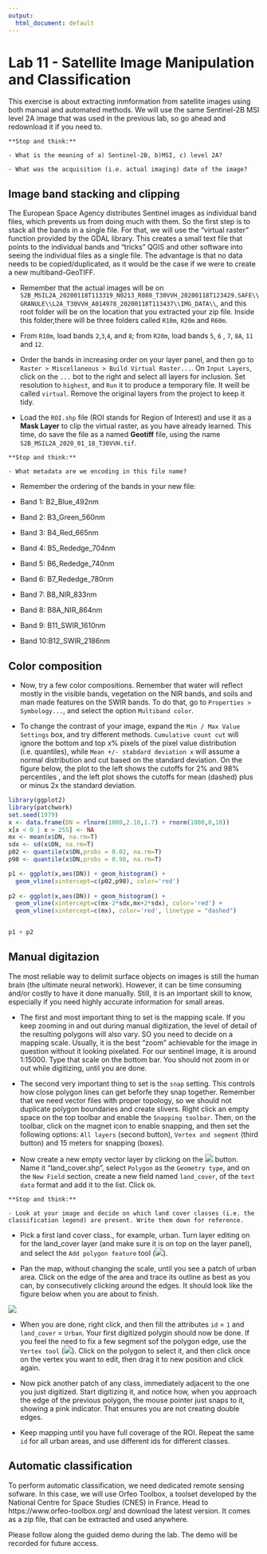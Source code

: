 ```yaml
---
output:
  html_document: default
---
```

# Lab 11 - Satellite Image Manipulation and Classification {#lab11}

This exercise is about extracting inmformation from satellite images using both manual and automated methods. We will use the same Sentinel-2B MSI level 2A image that was used in the previous lab, so go ahead and redownload it if you need to.

```block
**Stop and think:** 

- What is the meaning of a) Sentinel-2B, b)MSI, c) level 2A?

- What was the acquisition (i.e. actual imaging) date of the image?
```

## Image band stacking and clipping

The European Space Agency distributes Sentinel images as individual band files, which prevents us from doing much with them. So the first step is to stack all the bands in a single file. For that, we will use the "virtual raster" function provided by the GDAL library. This creates a small text file that points to the individual bands and "tricks" QGIS and other software into seeing the individual files as a single file. The advantage is that no data needs to be copied/duplicated, as it would be the case if we were to create a new multiband-GeoTIFF.

- Remember that the actual images will be on `S2B_MSIL2A_20200118T113319_N0213_R080_T30VVH_20200118T123429.SAFE\\GRANULE\\L2A_T30VVH_A014978_20200118T113437\\IMG_DATA\\`, and this root folder will be on the location that you extracted your zip file. Inside this folder,there will be three folders called `R10m`, `R20m` and `R60m`. 

- From `R10m`, load bands `2`,`3`,`4`, and `8`; from `R20m`, load bands `5`, `6` , `7`, `8A`, `11` and `12`.

- Order the bands in increasing order on your layer panel, and then go to `Raster > Miscellaneous > Build Virtual Raster...`. On `Input Layers`, click on the `...` bot to the right and select all layers for inclusion. Set resolution to `highest`, and `Run` it to produce a temporary file. It weill be called `virtual`. Remove the original layers from the project to keep it tidy.


- Load the `ROI.shp` file (ROI stands for Region of Interest) and use it as a **Mask Layer** to clip the virtual raster, as you have already learned. This time, do save the file as a named **Geotiff** file, using the name `S2B_MSIL2A_2020_01_18_T30VVH.tif`.

```block
**Stop and think:** 

- What metadata are we encoding in this file name?

```

- Remember the ordering of the bands in your new file: 

- Band 1: B2_Blue_492nm
- Band 2: B3_Green_560nm
- Band 3: B4_Red_665nm
- Band 4: B5_Rededge_704nm
- Band 5: B6_Rededge_740nm
- Band 6: B7_Rededge_780nm
- Band 7: B8_NIR_833nm
- Band 8: B8A_NIR_864nm
- Band 9: B11_SWIR_1610nm
- Band 10:B12_SWIR_2186nm

## Color composition

- Now, try a few color compositions. Remember that water will reflect mostly in the visible bands, vegetation on the NIR bands, and soils and man made features on the SWIR bands. To do that, go to `Properties > Symbology...`, and select the option `Multiband color`. 

- To change the contrast of your image, expand the `Min / Max Value Settings` box, and try different methods. `Cumulative count cut` will ignore the bottom and top $x$% pixels of the pixel value distribution (i.e. quantiles), while `Mean +/- stabdard deviation x` will assume a normal distribution and cut based on the standard deviation. On the figure below, the plot to the left shows the cutoffs for 2% and 98% percentiles , and the left plot shows the cutoffs for mean (dashed) plus or minus 2x the standard deviation.

```r
library(ggplot2)
library(patchwork)
set.seed(1979)
x <- data.frame(DN = rlnorm(1000,2.10,1.7) + rnorm(1000,0,10))
x[x < 0 | x > 255] <- NA
mx <- mean(x$DN, na.rm=T)
sdx <- sd(x$DN, na.rm=T)
p02 <- quantile(x$DN,probs = 0.02, na.rm=T)
p98 <- quantile(x$DN,probs = 0.98, na.rm=T)

p1 <- ggplot(x,aes(DN)) + geom_histogram() +
  geom_vline(xintercept=c(p02,p98), color='red') 
  
p2 <- ggplot(x,aes(DN)) + geom_histogram() +
  geom_vline(xintercept=c(mx-2*sdx,mx+2*sdx), color='red') +
  geom_vline(xintercept=c(mx), color='red', linetype = "dashed")


p1 + p2  
```

## Manual digitazion

The most reliable way to delimit surface objects on images is still the human brain (the ultimate neural network). However, it can be time consuming and/or costly to have it done manually. Still, it is an important skill to know, especially if you need highly accurate information for small areas.

- The first and most important thing to set is the mapping scale. If you keep zooming in and out during manual digitization, the level of detail of the resulting polygons will also vary. SO you need to decide on a mapping scale. Usually, it is the best "zoom" achievable for the image in question without it looking pixelated. For our sentinel image, it is around 1:15000. Type that scale on the bottom bar. You should not zoom in or out while digitizing, until you are done.

- The second very important thing to set is the `snap` setting. This controls how close polygon lines can get beforfe they snap together. Remember that we need vector files with proper topology, so we should not duplicate polygon boundaries and create slivers. Right click an empty space on the top toolbar and enable the `Snapping toolbar`. Then, on the toolbar, click on the magnet icon to enable snapping, and then set the following options: `All layers` (second button), `Vertex and segment` (third button) and 15 meters for snapping (boxes).

- Now create a new empty vector layer by clicking on the ![](QGISicons/images/themes/default/mActionNewVectorLayer.svg) button. Name it "land_cover.shp", select `Polygon` as the `Geometry type`, and on the `New Field` section, create a new field named `land_cover`, of the `text data` format and add it to the list. Click `Ok`.

```block
**Stop and think:** 

- Look at your image and decide on which land cover classes (i.e. the classification legend) are present. Write them down for reference.

```

- Pick a first land cover class., for example, urban. Turn layer editing on for the land_cover layer (and make sure it is on top on the layer panel), and select the `Add polygon feature` tool (![](QGISicons/images/themes/default/mActionCapturePolygon.svg)).

- Pan the map, without changing the scale, until you see a patch of urban area. Click on the edge of the area and trace its outline as best as you can, by consecutively clicking around the edges. It should look like the figure below when you are about to finish. 


![](images/digitized_urban.png)


- When you are done, right click, and then fill the attributes `id` = `1` and `land_cover` = `Urban`. Your first digitized polygin should now be done. If you feel the need to fix a few segment sof the polygon edge, use the `Vertex tool` (![](QGISicons/images/themes/default/mActionVertexToolActiveLayer.svg)). Click on the polygon to select it, and then click once on the vertex you want to edit, then drag it to new position and click again.

- Now pick another patch of any class, immediately adjacent to the one you just digitized. Start digitizing it, and notice how, when you approach the edge of the previous polygon, the mouse pointer just snaps to it, showing a pink indicator. That ensures you are not creating double edges.

- Keep mapping until you have full coverage of the ROI. Repeat the same `id` for all urban areas, and use different ids for different classes.

## Automatic classification

To perform automatic classification, we need dedicated remote sensing sofware. In this case, we will use Orfeo Toolbox, a toolset developed by the National Centre for Space Studies (CNES) in France. Head to https://www.orfeo-toolbox.org/ and download the latest version. It comes as a zip file, that can be extracted and used anywhere.

Please follow along the guided demo during the lab. The demo will be recorded for future access.







